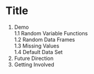 Title
========================================================

1. Demo   
    1.1 Random Variable Functions     
    1.2 Random Data Frames     
    1.3 Missing Values     
    1.4 Default Data Set     
2. Future Direction     
3. Getting Involved    